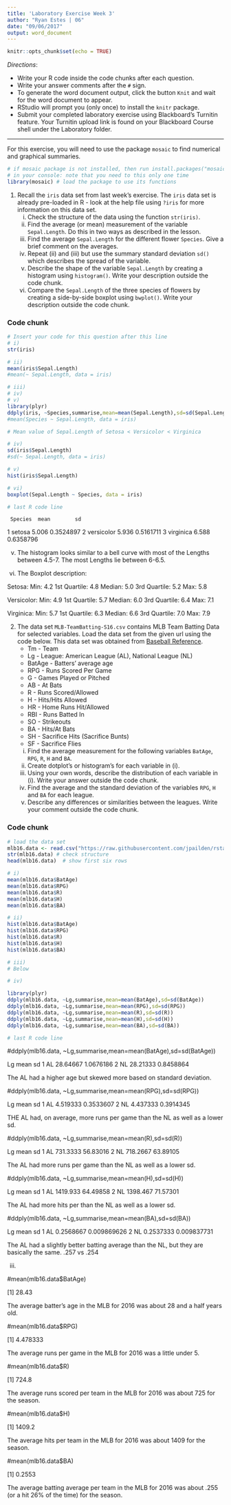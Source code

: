 ---
title: 'Laboratory Exercise Week 3'
author: "Ryan Estes | 06"
date: "09/06/2017"
output: word_document
---

```{r setup, include=FALSE}
knitr::opts_chunk$set(echo = TRUE)
```

*Directions*: 

* Write your R code inside the code chunks after each question.
* Write your answer comments after the `#` sign.
* To generate the word document output, click the button `Knit` and wait for the word document to appear.
* RStudio will prompt you (only once) to install the `knitr` package.
* Submit your completed laboratory exercise using Blackboard's Turnitin feature. Your Turnitin upload link is found on your Blackboard Course shell under the Laboratory folder.

***

For this exercise, you will need to use the package `mosaic` to find numerical and graphical summaries.

```{r}
# if mosaic package is not installed, then run install.packages("mosaic") 
# in your console: note that you need to this only one time
library(mosaic) # load the package to use its functions
```


1. Recall the `iris` data set from last week's exercise. The `iris` data set is already pre-loaded in R - look at the help file using `?iris` for more information on this data set.   
      i) Check the structure of the data using the function `str(iris)`.   
      ii) Find the average (or mean) measurement of the variable `Sepal.Length`. Do this in two ways as described in the lesson.   
      iii) Find the average `Sepal.Length` for the different flower `Species`. Give a brief comment on the averages.  
      iv) Repeat (ii) and (iii) but use the summary standard deviation `sd()` which describes the spread of the variable.   
      v) Describe the shape of the variable `Sepal.Length` by creating a histogram using `histogram()`.  Write your description outside the code chunk.  
      vi) Compare the `Sepal.Length` of the three species of flowers by creating a side-by-side boxplot using `bwplot()`. Write your description outside the code chunk.
      

### Code chunk
```{r} 
# Insert your code for this question after this line
# i)
str(iris)

# ii)
mean(iris$Sepal.Length)
#mean(~ Sepal.Length, data = iris)

# iii)
# iv)
# v)
library(plyr)
ddply(iris, ~Species,summarise,mean=mean(Sepal.Length),sd=sd(Sepal.Length))
#mean(Species ~ Sepal.Length, data = iris)

# Mean value of Sepal.Length of Setosa < Versicolor < Virginica

# iv) 
sd(iris$Sepal.Length)
#sd(~ Sepal.Length, data = iris)

# v)
hist(iris$Sepal.Length)

# vi)
boxplot(Sepal.Length ~ Species, data = iris)

# last R code line
```

     Species  mean        sd
1     setosa 5.006 0.3524897
2 versicolor 5.936 0.5161711
3  virginica 6.588 0.6358796

v) The histogram looks similar to a bell curve with most of the Lengths between 4.5-7. The most Lengths lie between 6-6.5.

vi) The Boxplot description:

Setosa:
  Min: 4.2
  1st Quartile: 4.8
  Median: 5.0
  3rd Quartile: 5.2
  Max: 5.8
  
Versicolor:
  Min: 4.9
  1st Quartile: 5.7
  Median: 6.0
  3rd Quartile: 6.4
  Max: 7.1

Virginica:
  Min: 5.7
  1st Quartile: 6.3
  Median: 6.6
  3rd Quartile: 7.0
  Max: 7.9


2. The data set `MLB-TeamBatting-S16.csv` contains MLB Team Batting Data for selected variables. Load the data set from the given url using the code below. This data set was obtained from [Baseball Reference](https://www.baseball-reference.com/leagues/MLB/2016-standard-batting.shtml).
    * Tm - Team   
    * Lg - League: American League (AL), National League (NL)  
    * BatAge - Batters’ average age  
    * RPG - Runs Scored Per Game  
    * G - Games Played or Pitched  
    * AB - At Bats  
    * R - Runs Scored/Allowed  
    * H - Hits/Hits Allowed  
    * HR - Home Runs Hit/Allowed  
    * RBI - Runs Batted In  
    * SO - Strikeouts  
    * BA - Hits/At Bats  
    * SH - Sacrifice Hits (Sacrifice Bunts)  
    * SF - Sacrifice Flies  

    i) Find the average measurement for the following variables `BatAge`, `RPG`, `R`, `H` and `BA`.   
    ii) Create dotplot's or histogram's for each variable in (i).     
    iii) Using your own words, describe the distribution of each variable in (i).   Write your answer outside the code chunk.     
    iv) Find the average and the standard deviation of the variables `RPG`, `H` and `BA` for each league.     
    v) Describe any differences or similarities between the leagues. Write your comment outside the code chunk.
      


### Code chunk
```{r} 
# load the data set
mlb16.data <- read.csv("https://raw.githubusercontent.com/jpailden/rstatlab/master/data/MLB-TeamBatting-S16.csv")
str(mlb16.data) # check structure
head(mlb16.data)  # show first six rows

# i)
mean(mlb16.data$BatAge)
mean(mlb16.data$RPG)
mean(mlb16.data$R)
mean(mlb16.data$H)
mean(mlb16.data$BA)

# ii)
hist(mlb16.data$BatAge)
hist(mlb16.data$RPG)
hist(mlb16.data$R)
hist(mlb16.data$H)
hist(mlb16.data$BA)

# iii)
# Below

# iv)

library(plyr)
ddply(mlb16.data, ~Lg,summarise,mean=mean(BatAge),sd=sd(BatAge))
ddply(mlb16.data, ~Lg,summarise,mean=mean(RPG),sd=sd(RPG))
ddply(mlb16.data, ~Lg,summarise,mean=mean(R),sd=sd(R))
ddply(mlb16.data, ~Lg,summarise,mean=mean(H),sd=sd(H))
ddply(mlb16.data, ~Lg,summarise,mean=mean(BA),sd=sd(BA))

# last R code line
```

  #ddply(mlb16.data, ~Lg,summarise,mean=mean(BatAge),sd=sd(BatAge))
  
  Lg     mean        sd
1 AL 28.64667 1.0676186
2 NL 28.21333 0.8458864

The AL had a higher age but skewed more based on standard deviation.

  #ddply(mlb16.data, ~Lg,summarise,mean=mean(RPG),sd=sd(RPG))
  
  Lg     mean        sd
1 AL 4.519333 0.3533607
2 NL 4.437333 0.3914345

THE AL had, on average, more runs per game than the NL as well as a lower sd.

  #ddply(mlb16.data, ~Lg,summarise,mean=mean(R),sd=sd(R))
  
  Lg     mean       sd
1 AL 731.3333 56.83016
2 NL 718.2667 63.89105

The AL had more runs per game than the NL as well as a lower sd.

  #ddply(mlb16.data, ~Lg,summarise,mean=mean(H),sd=sd(H))
  
  Lg     mean       sd
1 AL 1419.933 64.49858
2 NL 1398.467 71.57301

The AL had more hits per than the NL as well as a lower sd.

  #ddply(mlb16.data, ~Lg,summarise,mean=mean(BA),sd=sd(BA))
  
  Lg      mean          sd
1 AL 0.2568667 0.009869626
2 NL 0.2537333 0.009837731

The AL had a slightly better batting average than the NL, but they are basically the same. .257 vs .254

iii)

  #mean(mlb16.data$BatAge)
  
[1] 28.43

The average batter's age in the MLB for 2016 was about 28 and a half years old.

  #mean(mlb16.data$RPG)
  
[1] 4.478333

The average runs per game in the MLB for 2016 was a little under 5.

  #mean(mlb16.data$R)
  
[1] 724.8

The average runs scored per team in the MLB for 2016 was about 725 for the season.

  #mean(mlb16.data$H)
  
[1] 1409.2

The average hits per team in the MLB for 2016 was about 1409 for the season.

  #mean(mlb16.data$BA)
  
[1] 0.2553

The average batting average per team in the MLB for 2016 was about .255 (or a hit 26% of the time) for the season.
